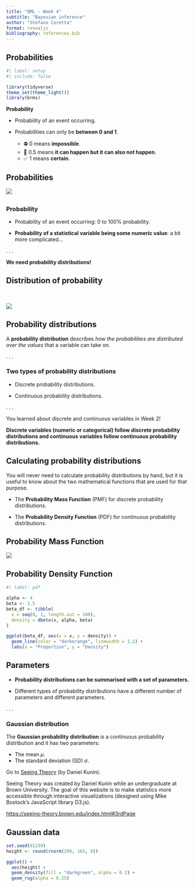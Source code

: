 ```yaml
---
title: "QML - Week 4"
subtitle: "Bayesian inference"
author: "Stefano Coretta"
format: revealjs
bibliography: references.bib
---
```


## Probabilities

```r
#| label: setup
#| include: false

library(tidyverse)
theme_set(theme_light())
library(brms)
```

::: callout-note
**Probability**

-   Probability of an event occurring.

-   Probabilities can only be **between 0 and 1**.

    -   ⛔️ 0 means **impossible**.
    -   🤷 0.5 means **it can happen but it can also not happen**.
    -   ✅ 1 means **certain**.
:::

## Probabilities

![](/img/probabilities.png){fig-align="center"}

## 

::: callout-note
### **Probability**

-   Probability of an event occurring: 0 to 100% probability.

-   **Probability of a statistical variable being some numeric value**: a bit more complicated...
:::

. . .

::: {.callout-tip appearance="simple"}
**We need probability distributions!**
:::

## Distribution of probability

<br>

![](/img/grubabilities.png){fig-align="center"}

## Probability distributions

::: {.callout-note appearance="simple"}
A **probability distribution** describes *how the probabilities are distributed over the values* that a variable can take on.
:::

. . .

::: callout-note
### Two types of probability distributions

-   Discrete probability distributions.

-   Continuous probability distributions.
:::

. . .

::: {.callout-tip appearance="simple"}
You learned about discrete and continuous variables in Week 2!

**Discrete variables (numeric or categorical) follow discrete probability distributions and continuous variables follow continuous probability distributions.**
:::

## Calculating probability distributions

::: {.callout-note appearance="simple"}
You will never need to calculate probability distributions by hand, but it is useful to know about the two mathematical functions that are used for that purpose.

-   The **Probability Mass Function** (PMF) for discrete probability distributions.

-   The **Probability Density Function** (PDF) for continuous probability distributions.
:::

## Probability Mass Function

![](/img/dice.png){fig-align="center"}

## Probability Density Function

```r
#| label: pdf

alpha <- 4
beta <- 1.5
beta_df <- tibble(
  x = seq(0, 1, length.out = 100),
  density = dbeta(x, alpha, beta)
)

ggplot(beta_df, aes(x = x, y = density)) +
  geom_line(color = "darkorange", linewidth = 1.2) +
  labs(x = "Proportion", y = "Density")
```

## Parameters

::: {.callout-note appearance="simple"}
- **Probability distributions can be summarised with a set of parameters.**
  
- Different types of probability distributions have a different number of parameters and different parameters.
:::

. . .

::: callout-tip
### Gaussian distribution

The **Gaussian probability distribution** is a continuous probability distribution and it has two parameters:

- The mean $\mu$.
- The standard deviation (SD) $\sigma$.

Go to [Seeing Theory](https://seeing-theory.brown.edu/probability-distributions/index.html#section2) (by Daniel Kunin).
:::

::: notes
Seeing Theory was created by Daniel Kunin while an undergraduate at Brown University. The goal of this website is to make statistics more accessible through interactive visualizations (designed using Mike Bostock’s JavaScript library D3.js).

<https://seeing-theory.brown.edu/index.html#3rdPage>
:::

## Gaussian data

```r
set.seed(81239)
height <- round(rnorm(200, 165, 8))
```

```r
ggplot() +
  aes(height) +
  geom_density(fill = "darkgreen", alpha = 0.2) +
  geom_rug(alpha = 0.25)
```
